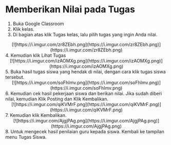 #  Memberikan Nilai pada Tugas

1. Buka Google Classroom
2. Klik kelas.
3. Di bagian atas klik Tugas kelas, lalu pilih tugas yang ingin Anda nilai. 
<div align = "center">
[![https://i.imgur.com/zr8ZEbh.png](https://i.imgur.com/zr8ZEbh.png)](https://i.imgur.com/zr8ZEbh.png)
</div>
4. Kemudian klik Lihat Tugas
<div align = "center">
[![https://i.imgur.com/izAOMXg.png](https://i.imgur.com/izAOMXg.png)](https://i.imgur.com/izAOMXg.png)
</div>
5. Buka hasil tugas siswa yang hendak di nilai, dengan cara klik tugas siswa tersebut.
<div align = "center">
[![https://i.imgur.com/soFhImv.png](https://i.imgur.com/soFhImv.png)](https://i.imgur.com/soFhImv.png)
</div>
6. Kemudian cek hasil pekerjaan siswa dan berikan nilai. Jika sudah diberi nilai, kemudian Klik Posting dan Klik Kembalikan.
<div align = "center">
[![https://i.imgur.com/qiKVMrF.png](https://i.imgur.com/qiKVMrF.png)](https://i.imgur.com/qiKVMrF.png)
</div>
7. Kemudian klik Kembalikan.
<div align = "center">
[![https://i.imgur.com/AjgjPAg.png](https://i.imgur.com/AjgjPAg.png)](https://i.imgur.com/AjgjPAg.png)
</div>
8. Untuk mengecek hasil penilaian guru kepada siswa. Kembali ke tampilan menu Tugas Siswa.



